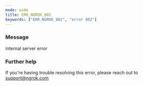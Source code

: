```yaml
---
mode: wide
title: ERR_NGROK_802
keywords: ["ERR_NGROK_802", "error 802"]
---
```


### Message

internal server error

### Further help

If you're having trouble resolving this error, please reach out to [support@ngrok.com](mailto:support@ngrok.com?subject=Help%20with%20ERR_NGROK_802)

